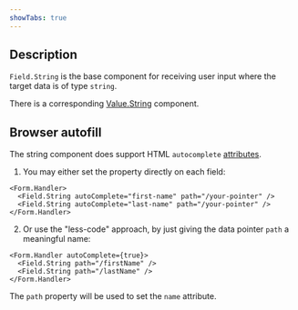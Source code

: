 ```yaml
---
showTabs: true
---
```


## Description

`Field.String` is the base component for receiving user input where the target data is of type `string`.

There is a corresponding [Value.String](/uilib/extensions/forms/extended-features/Value/String) component.

## Browser autofill

The string component does support HTML `autocomplete` [attributes](https://developer.mozilla.org/en-US/docs/Web/HTML/Attributes/autocomplete).

1. You may either set the property directly on each field:

```tsx
<Form.Handler>
  <Field.String autoComplete="first-name" path="/your-pointer" />
  <Field.String autoComplete="last-name" path="/your-pointer" />
</Form.Handler>
```

2. Or use the "less-code" approach, by just giving the data pointer `path` a meaningful name:

```tsx
<Form.Handler autoComplete={true}>
  <Field.String path="/firstName" />
  <Field.String path="/lastName" />
</Form.Handler>
```

The `path` property will be used to set the `name` attribute.
